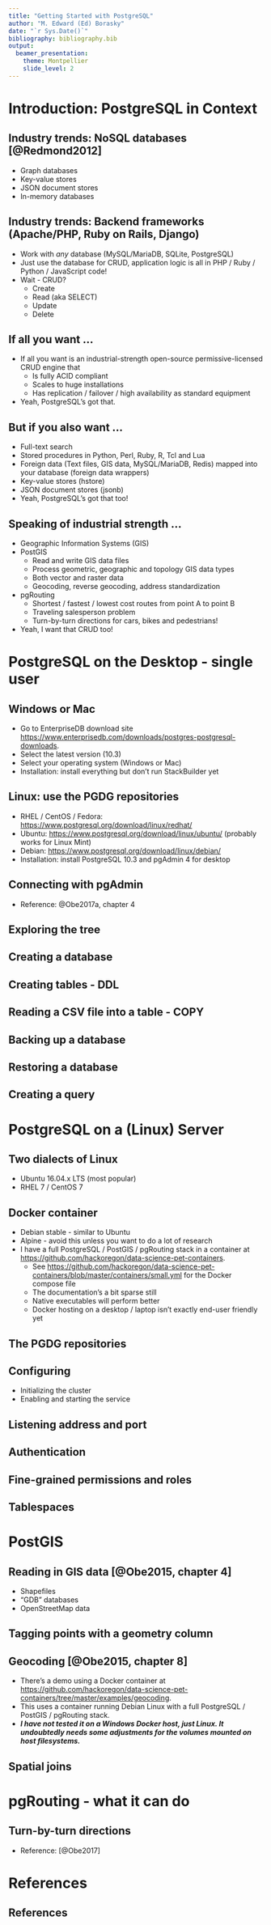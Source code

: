 ```yaml
---
title: "Getting Started with PostgreSQL"
author: "M. Edward (Ed) Borasky"
date: "`r Sys.Date()`"
bibliography: bibliography.bib
output: 
  beamer_presentation:
    theme: Montpellier
    slide_level: 2
---
```

# Introduction: PostgreSQL in Context

## Industry trends: NoSQL databases [@Redmond2012]
* Graph databases
* Key-value stores
* JSON document stores
* In-memory databases

## Industry trends: Backend frameworks (Apache/PHP, Ruby on Rails, Django)
* Work with *any* database (MySQL/MariaDB, SQLite, PostgreSQL)
* Just use the database for CRUD, application logic is all in PHP / Ruby / Python / JavaScript code!
* Wait - CRUD?
    - Create
    - Read (aka SELECT)
    - Update
    - Delete

## If all you want ...
* If all you want is an industrial-strength open-source permissive-licensed CRUD engine that
    - Is fully ACID compliant
    - Scales to huge installations
    - Has replication / failover / high availability as standard equipment
* Yeah, PostgreSQL's got that.

## But if you also want ...
* Full-text search
* Stored procedures in Python, Perl, Ruby, R, Tcl and Lua
* Foreign data (Text files, GIS data, MySQL/MariaDB, Redis) mapped into your database (foreign data wrappers)
* Key-value stores (hstore)
* JSON document stores (jsonb)
* Yeah, PostgreSQL's got that too!

## Speaking of industrial strength ...
* Geographic Information Systems (GIS)
* PostGIS
    - Read and write GIS data files
    - Process geometric, geographic and topology GIS data types
    - Both vector and raster data
     - Geocoding, reverse geocoding, address standardization
* pgRouting
    - Shortest / fastest / lowest cost routes from point A to point B
    - Traveling salesperson problem
    - Turn-by-turn directions for cars, bikes and pedestrians!
* Yeah, I want that CRUD too!

# PostgreSQL on the Desktop - single user

## Windows or Mac
* Go to EnterpriseDB download site <https://www.enterprisedb.com/downloads/postgres-postgresql-downloads>.
* Select the latest version (10.3)
* Select your operating system (Windows or Mac)
* Installation: install everything but don't run StackBuilder yet

## Linux: use the PGDG repositories
* RHEL / CentOS / Fedora: <https://www.postgresql.org/download/linux/redhat/>
* Ubuntu: <https://www.postgresql.org/download/linux/ubuntu/> (probably works for Linux Mint)
* Debian: <https://www.postgresql.org/download/linux/debian/>
* Installation: install PostgreSQL 10.3 and pgAdmin 4 for desktop

## Connecting with pgAdmin
* Reference: @Obe2017a, chapter 4

## Exploring the tree

## Creating a database

## Creating tables - DDL

## Reading a CSV file into a table - COPY

## Backing up a database

## Restoring a database

## Creating a query

# PostgreSQL on a (Linux) Server

## Two dialects of Linux
* Ubuntu 16.04.x LTS (most popular)
* RHEL 7 / CentOS 7

## Docker container
* Debian stable - similar to Ubuntu
* Alpine - avoid this unless you want to do a lot of research
* I have a full PostgreSQL / PostGIS / pgRouting stack in a container at <https://github.com/hackoregon/data-science-pet-containers>.
    - See <https://github.com/hackoregon/data-science-pet-containers/blob/master/containers/small.yml> for the Docker compose file
    - The documentation's a bit sparse still
    - Native executables will perform better
    - Docker hosting on a desktop / laptop isn't exactly end-user friendly yet

## The PGDG repositories

## Configuring
* Initializing the cluster
* Enabling and starting the service

## Listening address and port

## Authentication

## Fine-grained permissions and roles

## Tablespaces

# PostGIS

## Reading in GIS data [@Obe2015, chapter 4]
* Shapefiles
* "GDB" databases
* OpenStreetMap data

## Tagging points with a geometry column

## Geocoding [@Obe2015, chapter 8]
* There's a demo using a Docker container at <https://github.com/hackoregon/data-science-pet-containers/tree/master/examples/geocoding>.
* This uses a container running Debian Linux with a full PostgreSQL / PostGIS / pgRouting stack.
* ***I have not tested it on a Windows Docker host, just Linux. It undoubtedly needs some adjustments for the volumes mounted on host filesystems.***

## Spatial joins

# pgRouting - what it can do

## Turn-by-turn directions
* Reference: [@Obe2017]

# References

## References
